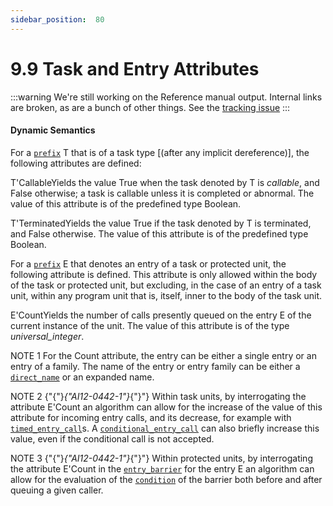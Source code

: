 ---
sidebar_position:  80
---

# 9.9 Task and Entry Attributes

:::warning
We're still working on the Reference manual output.  Internal links are broken,
as are a bunch of other things.
See the [tracking issue](https://github.com/ada-lang-io/ada-lang-io/issues/20)
:::



#### Dynamic Semantics

<p>For a <code><a href="../AA-4/AA-4.1#S0093">prefix</a></code> T that is of a task type [(after any implicit dereference)], the following attributes are defined: </p>
<p>T'CallableYields the value True when the task denoted by T is <em>callable</em>, and False otherwise; a task is callable unless it is completed or abnormal. The value of this attribute is of the predefined type Boolean.</p>
<p>T'TerminatedYields the value True if the task denoted by T is terminated, and False otherwise. The value of this attribute is of the predefined type Boolean. </p>
<p>For a <code><a href="../AA-4/AA-4.1#S0093">prefix</a></code> E that denotes an entry of a task or protected unit, the following attribute is defined. This attribute is only allowed within the body of the task or protected unit, but excluding, in the case of an entry of a task unit, within any program unit that is, itself, inner to the body of the task unit. </p>
<p>E'CountYields the number of calls presently queued on the entry E of the current instance of the unit. The value of this attribute is of the type <em>universal_integer</em>.</p>
<Admonition type="note">
<p>NOTE 1   For the Count attribute, the entry can be either a single entry or an entry of a family. The name of the entry or entry family can be either a <code><a href="../AA-4/AA-4.1#S0092">direct_name</a></code> or an expanded name.</p></Admonition>

<Admonition type="note">
<p>NOTE 2   {"{"}<em>{"AI12-0442-1"}</em>{"}"} Within task units, by interrogating the attribute E'Count an algorithm can allow for the increase of the value of this attribute for incoming entry calls, and its decrease, for example with <code><a href="../AA-9/AA-9.7#S0276">timed_entry_call</a></code>s. A <code><a href="../AA-9/AA-9.7#S0279">conditional_entry_call</a></code> can also briefly increase this value, even if the conditional call is not accepted.</p></Admonition>

<Admonition type="note">
<p>NOTE 3   {"{"}<em>{"AI12-0442-1"}</em>{"}"} Within protected units, by interrogating the attribute E'Count in the <code><a href="../AA-9/AA-9.5#S0262">entry_barrier</a></code> for the entry E an algorithm can allow for the evaluation of the <code><a href="../AA-4/AA-4.5#S0150">condition</a></code> of the barrier both before and after queuing a given caller. </p></Admonition>

